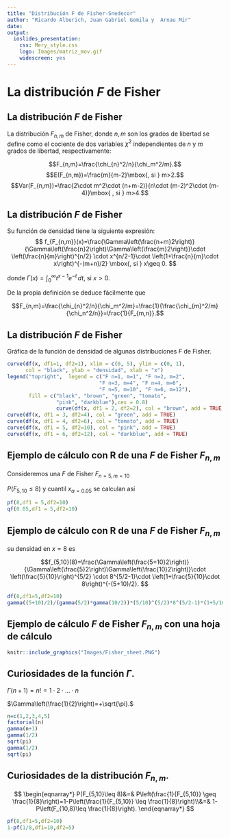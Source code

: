 ```yaml
---
title: "Distribución F de Fisher-Snedecor"
author: "Ricardo Alberich, Juan Gabriel Gomila y  Arnau Mir"
date: 
output: 
  ioslides_presentation:
    css: Mery_style.css
    logo: Images/matriz_mov.gif
    widescreen: yes
---
```



# La distribución $F$ de Fisher

## La distribución $F$ de Fisher

La distribución $F_{n,m}$ de Fisher, donde $n,m$ son los grados de libertad se define como el cociente de dos variables $\chi^2$ independientes de $n$ y $m$ grados de libertad, respectivamente:


$$F_{n,m}=\frac{\chi_{n}^2/n}{\chi_m^2/m}.$$
$$E(F_{n,m})=\frac{m}{m-2}\mbox{,  si } m>2.$$
$$Var(F_{n,m})=\frac{2\cdot m^2\cdot (n+m-2)}{n\cdot (m-2)^2\cdot (m-4)}\mbox{ , si } m>4.$$





## La distribución $F$ de Fisher


Su función de densidad tiene la siguiente expresión:
$$
f_{F_{n,m}}(x)=\frac{\Gamma\left(\frac{n+m}2\right)}{\Gamma\left(\frac{n}2\right)\Gamma\left(\frac{m}2\right)}\cdot
\left(\frac{n}{m}\right)^{n/2} \cdot x^{n/2-1}\cdot \left(1+\frac{n}{m}\cdot x\right)^{-(m+n)/2}
\mbox{, si } x\geq 0.
$$

donde $\Gamma(x)=\int_0^{\infty} t^{x-1}e^{-t}\, dt,$ si $x> 0$.





De la propia definición se deduce fácilmente que

$$F_{n,m}=\frac{\chi_{n}^2/n}{\chi_m^2/m}=\frac{1}{\frac{\chi_{m}^2/m}{\chi_n^2/n}}=\frac{1}{F_{m,n}}.$$

## La distribución $F$ de Fisher

Gráfica de la función de densidad de algunas distribuciones $F$ de Fisher.



```r
curve(df(x, df1=1, df2=1), xlim = c(0, 5), ylim = c(0, 1),
      col = "black", ylab = "densidad", xlab = "x")
legend("topright",  legend = c("F n=1, m=1", "F n=2, m=2",
                              "F n=3, m=4", "F n=4, m=6",
                              "F n=5, m=10", "F n=6, m=12"),
       fill = c("black", "brown", "green", "tomato", 
                "pink", "darkblue"),cex = 0.8)
                curve(df(x, df1 = 2, df2=2), col = "brown", add = TRUE)
curve(df(x, df1 = 3, df2=4), col = "green", add = TRUE)
curve(df(x, df1 = 4, df2=6), col = "tomato", add = TRUE)
curve(df(x, df1 = 5, df2=10), col = "pink", add = TRUE)
curve(df(x, df1 = 6, df2=12), col = "darkblue", add = TRUE)
```

## Ejemplo de cálculo con R de una $F$ de Fisher $F_{n,m}$


Consideremos una $F$ de Fisher $F_{n=5,m=10}$

$P(F_{5,10}\leq 8)$   y  cuantil $x_{\alpha=0.05}$  se calculan así  



```r
pf(8,df1 = 5,df2=10)
qf(0.05,df1 = 5,df2=10)
```

## Ejemplo de cálculo con R de una $F$ de Fisher $F_{n,m}$

su densidad   en $x=8$ es  

$$f_{5,10}(8)=\frac{\Gamma\left(\frac{5+10}2\right)}{\Gamma\left(\frac{5}2\right)\Gamma\left(\frac{10}2\right)}\cdot
\left(\frac{5}{10}\right)^{5/2} \cdot 8^{5/2-1}\cdot \left(1+\frac{5}{10}\cdot 8\right)^{-(5+10)/2}.
$$

```r
df(8,df1=5,df2=10)
gamma((5+10)/2)/(gamma(5/2)*gamma(10/2))*(5/10)^(5/2)*8^(5/2-1)*(1+5/10*8)^(-(10+5)/2)
```





## Ejemplo de cálculo $F$ de Fisher $F_{n,m}$ con una hoja de cálculo

```r
knitr::include_graphics("Images/Fisher_sheet.PNG")
```



## Curiosidades de la función $\Gamma$.


$\Gamma(n+1)=n!=1\cdot 2\cdot \ldots\cdot n$

$\Gamma\left(\frac{1}{2}\right)=+\sqrt{\pi}.$

```r
n=c(1,2,3,4,5)
factorial(n)
gamma(n+1)
gamma(1/2)
sqrt(pi)
gamma(1/2)
sqrt(pi)
```


## Curiosidades de la distribución $F_{n,m}$.

$$
\begin{eqnarray*}
P(F_{5,10}\leq 8)&=& P\left(\frac{1}{F_{5,10}} \geq \frac{1}{8}\right)=1-P\left(\frac{1}{F_{5,10}} \leq \frac{1}{8}\right)\\&=& 1-P\left(F_{10,8}\leq \frac{1}{8}\right).
\end{eqnarray*}
$$

```r
pf(8,df1=5,df2=10)
1-pf(1/8,df1=10,df2=5)
```




